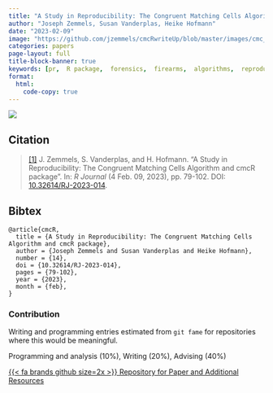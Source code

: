 ```yaml
---
title: "A Study in Reproducibility: The Congruent Matching Cells Algorithm and `cmcR` package"
author: "Joseph Zemmels, Susan Vanderplas, Heike Hofmann"
date: "2023-02-09"
image: "https://github.com/jzemmels/cmcRwriteUp/blob/master/images/cmc_illustration.PNG?raw=true"
categories: papers
page-layout: full
title-block-banner: true
keywords: [pr,  R package,  forensics,  firearms,  algorithms,  reproducibility,  machine learning]
format:
  html:
    code-copy: true
---
```

 
![](https://github.com/jzemmels/cmcRwriteUp/blob/master/images/cmc_illustration.PNG?raw=true){.preview-image}
 
## Citation
> <a name=bib-cmcR></a>[[1]](#cite-cmcR) J. Zemmels, S. Vanderplas, and H. Hofmann. “A Study in Reproducibility: The Congruent Matching Cells Algorithm and cmcR package”. In: _R Journal_ (4 Feb. 09, 2023), pp. 79-102. DOI: [10.32614/RJ-2023-014](https://doi.org/10.32614%2FRJ-2023-014).

::: {.callout-note collapse='true'}
## Bibtex
```
@article{cmcR,
  title = {A Study in Reproducibility: The Congruent Matching Cells Algorithm and cmcR package},
  author = {Joseph Zemmels and Susan Vanderplas and Heike Hofmann},
  number = {14},
  doi = {10.32614/RJ-2023-014},
  pages = {79-102},
  year = {2023},
  month = {feb},
}
```
:::



### Contribution

Writing and programming entries estimated from `git fame` for repositories where this would be meaningful.

Programming and analysis (10\%), Writing (20\%), Advising (40\%)

[{{< fa brands github size=2x >}} Repository for Paper and Additional Resources](https://github.com/jzemmels/cmcRwriteup){.btn .btn-tip role="button"}
